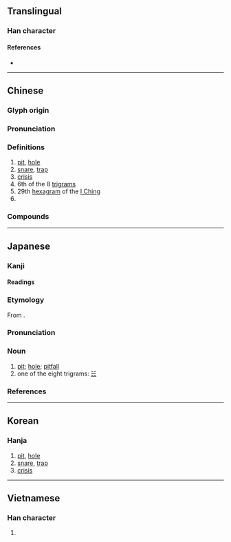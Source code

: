 {{also|☵}}
{{character info/new}}
==Translingual==

===Han character===
{{Han char|rn=32|rad=土|as=04|sn=7|four=47182|canj=GNO|ids=⿰土欠}}

====References====
* {{Han ref|kx=0225.120|dkj=04928|dj=0460.040|hdz=10425.040|uh=574E|ud=22350|bh=A7A2|bd=42914}}

----

==Chinese==
{{zh-forms|alt=埳}}

===Glyph origin===
{{Han etym}}

===Pronunciation===
{{zh-pron
|m=kǎn
|m-s=
|c=ham2,ham1,ham3
|c-t=
|g=
|h=pfs=
|j=
|mb=kǎng
|md=
|mn=khám
|mn-t=kam2
|w=
|x=
|mc=y
|oc=y
|cat=
}}

===Definitions===
{{zh-hanzi}}

# [[pit]], [[hole]]
# [[snare]], [[trap]]
# [[crisis]]
# 6th of the 8 [[w:Ba Gua|trigrams]]
# 29th [[hexagram]] of the [[I Ching]]
# {{zh-short|坎德拉}}

===Compounds===
{{zh-der|坎壈|坎坎|心坎|命途坎坷|屯坎|坎坷|坎井之蛙|坎兒|坎肩|坎窞|坎帕拉|坎城影展|坎兒井|坎培拉|坎阱|流行坎止|石坎|號坎兒|門坎|調坎|落坎兒|烏坎|羅坎|阿克提坎墩}}

----

==Japanese==

===Kanji===
{{ja-kanji|grade=|rs=土04}}

====Readings====
{{ja-readings
|goon=こん
|kanon=かん
|kun=あな-
}}

===Etymology===
{{ja-kanjitab|かん|yomi=on}}
From {{der|ja|ltc|sort=かん|-}} {{ltc-l|坎}}.

===Pronunciation===
{{ja-pron|かん|acc=1|acc_ref=DJR|y=on}}

===Noun===
{{ja-noun|affix|かん}}

# [[pit]]; [[hole]]; [[pitfall]]
# one of the eight trigrams: [[☵]]

===References===
<references/>

----

==Korean==

===Hanja===
{{ko-hanja|hangeul=감|rv=gam|mr=kam}}

# [[pit]], [[hole]]
# [[snare]], [[trap]]
# [[crisis]]

----

==Vietnamese==

===Han character===
{{vi-hantu|[[khảm]]|rs=土04}}

# {{rfdef|vi|sort=土04}}